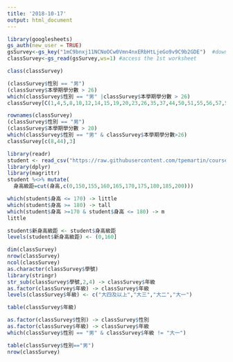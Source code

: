 ```yaml
---
title: '2018-10-17'
output: html_document
---
```



```r
library(googlesheets)
gs_auth(new_user = TRUE)
gsSurvey<-gs_key("1mC9bnxj11NCNoOCw0Vmn4nxERbHtLjeGo9v9C9b2GDE")  #download sheet information as an object
classSurvey<-gs_read(gsSurvey,ws=1) #access the 1st worksheet
```

```r
class(classSurvey)
```

```r
(classSurvey$性別 == "男")
(classSurvey$本學期學分數 > 26)
which(classSurvey$性別 == "男" |classSurvey$本學期學分數 > 26)
classSurvey[C(1,4,5,8,10,12,14,15,19,20,23,26,35,37,44,50,51,55,56,57,58)]
```

```r
rownames(classSurvey)
(classSurvey$性別 == "男")
(classSurvey$本學期學分數 > 20)
which(classSurvey$性別 == "男" & classSurvey$本學期學分數>26)
classSurvey[c(8,44),3]
```

```r
library(readr)
student <- read_csv("https://raw.githubusercontent.com/tpemartin/course-107-1-programming-for-data-science/master/data/student.csv")
library(dplyr)
library(magrittr)
student %<>% mutate(
  身高級距=cut(身高,c(0,150,155,160,165,170,175,180,185,200)))
```

```r
which(student$身高 <= 170) -> little
which(student$身高 >= 180) -> tall
which(student$身高 >=170 & student$身高 <= 180) -> m
little
```

```r
student$新身高級距 <- student$身高級距
levels(student$新身高級距) <- (0,160]
```


```r
dim(classSurvey)
nrow(classSurvey)
ncol(classSurvey)
as.character(classSurvey$學號)
library(stringr)
str_sub(classSurvey$學號,2,4) -> classSurvey$年級
as.factor(classSurvey$年級) -> classSurvey$年級
levels(classSurvey$年級) <- c("大四及以上","大三","大二","大一")
```

```r
table(classSurvey$年級)
```

```r
as.factor(classSurvey$性別) -> classSurvey$性別
as.factor(classSurvey$年級) -> classSurvey$年級
which(classSurvey$性別 == "男" & classSurvey$年級 != "大一")
```

```r
table(classSurvey$性別=="男")
nrow(classSurvey)
```

